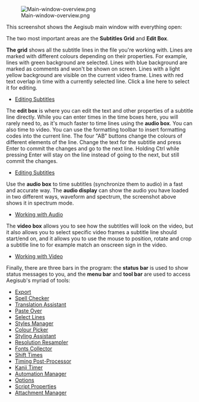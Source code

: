 [[Image:Main-window-overview.png]]

This screenshot shows the Aegisub main window with everything open:

The two most important areas are the '''Subtitles Grid''' and '''Edit Box'''.

'''The grid''' shows all the subtitle lines in the file you're working with. Lines are marked with different colours depending on their properties. For example, lines with green background are selected. Lines with blue background are marked as comments and won't be shown on screen. Lines with a light yellow background are visible on the current video frame. Lines with red text overlap in time with a currently selected line. Click a line here to select it for editing.
* [[Editing Subtitles]]

The '''edit box''' is where you can edit the text and other properties of a subtitle line directly. While you can enter times in the time boxes here, you will rarely need to, as it's much faster to time lines using the '''audio box'''. You can also time to video. You can use the formatting toolbar to insert formatting codes into the current line. The four "AB" buttons change the colours of different elements of the line. Change the text for the subtitle and press Enter to commit the changes and go to the next line. Holding Ctrl while pressing Enter will stay on the line instead of going to the next, but still commit the changes.
* [[Editing Subtitles]]

Use the '''audio box''' to time subtitles (synchronize them to audio) in a fast and accurate way.  The '''audio display''' can show the audio you have loaded in two different ways, waveform and spectrum, the screenshot above shows it in spectrum mode.
* [[Audio|Working with Audio]]

The '''video box''' allows you to see how the subtitles will look on the video, but it also allows you to select specific video frames a subtitle line should start/end on, and it allows you to use the mouse to position, rotate and crop a subtitle line to for example match an onscreen sign in the video.
* [[Video|Working with Video]]

Finally, there are three bars in the program: the '''status bar''' is used to show status messages to you, and the '''menu bar''' and '''tool bar''' are used to access Aegisub's myriad of tools:
* [[Exporting|Export]]
* [[Spell Checker]]
* [[Translation Assistant]]
* [[Paste Over]]
* [[Select Lines]]
* [[Styles|Styles Manager]]
* [[Colour Picker]]
* [[Styling Assistant]]
* [[Resolution Resampler]]
* [[Fonts Collector]]
* [[Shift Times]]
* [[Timing Post-Processor]]
* [[Kanji Timer]]
* [[Automation|Automation Manager]]
* [[Options]]
* [[Properties|Script Properties]]
* [[Attachment Manager]]